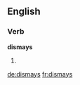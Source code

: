 ==English==

===Verb===
'''dismays'''

# {{third-person singular of|[[dismay]]}}

[[de:dismays]]
[[fr:dismays]]